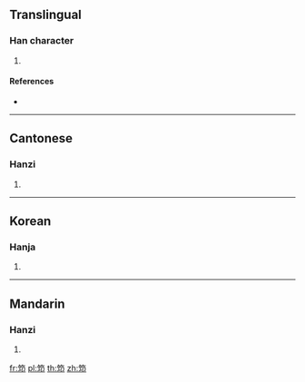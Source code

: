 {{character info/new}}
{{also|筇}}
==Translingual==

===Han character===
{{Han char|rn=118|rad=竹|as=05|sn=11|four=88127|canj=HMSL}}

# {{defn|Han|sort=竹05}}

====References====
* {{Han ref|kx=0881.251|hdz=52953.070|uh=7B3B|ud=31547|bh=DADF|bd=56031}}

----

==Cantonese==

===Hanzi===
{{yue-hanzi|jyut=|y=kung1}}

# {{defn|lang=yue|sort=竹05}}

----

==Korean==

===Hanja===
{{ko-hanja|hangeul=공|eumhun=|rv=gong|mr=kong|y=kong}}

# {{defn|lang=ko|sort=竹05}}

----

==Mandarin==

===Hanzi===
{{cmn-hanzi|pin=[[qióng]] ([[qiong2]])|wg=ch'iung<sup>2</sup>}}

# {{defn|lang=cmn|sort=竹05}}

[[fr:笻]]
[[pl:笻]]
[[th:笻]]
[[zh:笻]]
